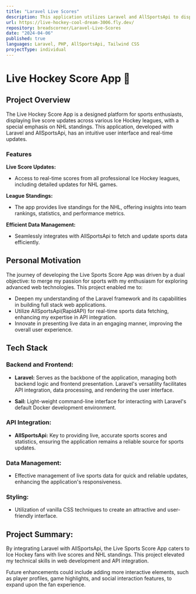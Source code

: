 ```yaml
---
title: "Laravel Live Scores"
description: This application utilizes Laravel and AllSportsApi to display live scores from various Ice Hockey leagues, including a page for live NHL standings.
url: https://live-hockey-cool-dream-3006.fly.dev/
repository: breadscorner/Laravel-Live-Scores
date: "2024-04-06"
published: true
languages: Laravel, PHP, AllSportsApi, Tailwind CSS
projectType: individual
---
```


# Live Hockey Score App 🏒

## Project Overview

The Live Hockey Score App is a designed platform for sports enthusiasts, displaying live score updates across various Ice Hockey leagues, with a special emphasis on NHL standings. This application, developed with Laravel and AllSportsApi, has an intuitive user interface and real-time updates.

### Features

**Live Score Updates:**
- Access to real-time scores from all professional Ice Hockey leagues, including detailed updates for NHL games.

**League Standings:**
- The app provides live standings for the NHL, offering insights into team rankings, statistics, and performance metrics.

**Efficient Data Management:**
- Seamlessly integrates with AllSportsApi to fetch and update sports data efficiently.

## Personal Motivation

The journey of developing the Live Sports Score App was driven by a dual objective: to merge my passion for sports with my enthusiasm for exploring advanced web technologies. This project enabled me to:
- Deepen my understanding of the Laravel framework and its capabilities in building full stack web applications.
- Utilize AllSportsApi(RapidAPI) for real-time sports data fetching, enhancing my expertise in API integration.
- Innovate in presenting live data in an engaging manner, improving the overall user experience.

## Tech Stack

### Backend and Frontend:
- **Laravel:** Serves as the backbone of the application, managing both backend logic and frontend presentation. Laravel's versatility facilitates API integration, data processing, and rendering the user interface.

- **Sail:** Light-weight command-line interface for interacting with Laravel's default Docker development environment.

### API Integration:
- **AllSportsApi:** Key to providing live, accurate sports scores and statistics, ensuring the application remains a reliable source for sports updates.

### Data Management:
- Effective management of live sports data for quick and reliable updates, enhancing the application's responsiveness.

### Styling:
- Utilization of vanilla CSS techniques to create an attractive and user-friendly interface.

## Project Summary:

By integrating Laravel with AllSportsApi, the Live Sports Score App caters to Ice Hockey fans with live scores and NHL standings. This project elevated my technical skills in web development and API integration. 

Future enhancements could include adding more interactive elements, such as player profiles, game highlights, and social interaction features, to expand upon the fan experience.
